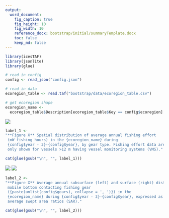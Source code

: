 ```yaml
---
output:
  word_document:
    fig_caption: true
    fig_height: 10
    fig_width: 10
    reference_docx: bootstrap/initial/summaryTemplate.docx
    toc: false
    keep_md: false
---
```


```r
library(icesTAF)
library(jsonlite)
library(glue)

# read in config
config <- read_json("config.json")

# read in data
ecoregion_table <- read.taf("bootstrap/data/ecoregion_table.csv")

# get ecoregion shape
ecoregion_name <-
  ecoregion_table$Description[ecoregion_table$Key == config$ecoregion]
```

![](report/effort_maps.png)

```r
label_1 <-
"**Figure X** Spatial distribution of average annual fishing effort
 (mW fishing hours) in the {ecoregion_name} during
 {config$year - 3}-{config$year}, by gear type. Fishing effort data are
 only shown for vessels >12 m having vessel monitoring systems (VMS)."

cat(glue(gsub("\n", "", label_1)))
```

![](report/surface_sar.png)
![](report/subsurface_sar.png)

```r
label_2 <-
"**Figure X** Average annual subsurface (left) and surface (right) disturbance by
 mobile bottom contacting fishing gear
 ({paste(unlist(config$gears), collapse = ', ')}) in the
 {ecoregion_name} during {config$year - 3}-{config$year}, expressed as
 average swept area ratios (SAR)."

cat(glue(gsub("\n", "", label_2)))
```
